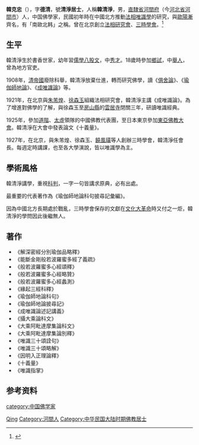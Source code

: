 {{Otheruses|other=名为韩克忠的其他人物|韓克忠}}

'''韓克忠'''（{{bd|1884年||1949年||}}），字'''德清'''，號'''清淨居士'''，人稱'''韓清淨'''，男，[[直隸省|直隸省]][[河間府|河間府]]（今[[河北省|河北省]][[河間市|河間市]]）人，中国佛學家，民國初年時在中國北方推動[[法相宗|法相]][[唯識學|唯識學]]的研究，與[[歐陽漸|歐陽漸]]齊名，有「南歐北韩」之稱。曾在北京創立[[法相研究會|法相研究會]]、[[三時學會|三時學會]]。<ref>{{Cite web|title=韩清净|url=https://fo.ifeng.com/special/dadexuezhe/dade/detail_2010_08/23/2155165_0.shtml|accessdate=2020-06-03|work=凤凰网佛教|archive-date=2020-06-03|archive-url=https://web.archive.org/web/20200603101234/https://fo.ifeng.com/special/dadexuezhe/dade/detail_2010_08/23/2155165_0.shtml|dead-url=no}}</ref>

== 生平 ==
韓清淨生於書香世家，幼年習[[儒學|儒學]][[八股文|八股文]]，中[[秀才|秀才]]。18歲時參加[[鄉試|鄉試]]，中[[舉人|舉人]]，曾為地方官吏。

1908年，[[清帝國|清帝國]]廢除科舉，韓清淨放棄仕進，轉而研究佛學，讀《[[俱舍論|俱舍論]]》、《[[瑜伽師地論|瑜伽師地論]]》、《[[成唯識論|成唯識論]]》等。

1921年，在北京與[[朱芾煌|朱芾煌]]、[[徐森玉|徐森玉]]組織法相研究會，韓清淨主講《成唯識論》。為了增進對佛學的了解，與徐森玉至[[房山縣|房山縣]]的[[雲居寺|雲居寺]]閉關三年，研讀唯識經典。

1925年，參加[[道階|道階]]、[[太虛|太虛]]領隊的中國佛教代表團，至日本東京參加[[東亞佛教大會|東亞佛教大會]]。韓清淨在大會中發表論文《十義量》。

1927年，在北京，與朱芾煌、徐森玉、[[饒風璜|饒風璜]]等人創辦三時學會，韓清淨任會長。每週定時講課，也至各大學演說，皆以唯識學為主。

== 學術風格 ==
韓清淨講學，重視[[科判|科判]]，一字一句皆講求原典，必有出處。

最重要的代表著作為《瑜伽師地論科句披尋記彙編》。

因為中國北方長期處於戰亂，三時學會保存的文獻在[[文化大革命|文化大革命]]時又付之一炬，韓清淨的學問因此後繼無人。

== 著作 ==
*《解深密經分別瑜伽品略釋》
*《能斷金剛般若波羅蜜多經了義疏》
*《般若波羅蜜多心經頌釋》
*《般若波羅蜜多心經略贊》
*《般若波羅蜜多心經蠡測》
*《緣起三經科釋》
*《瑜伽師地論科句》
*《瑜伽師地論披尋記》
*《成唯識論述記講義》
*《攝大乘論科文》
*《大乘阿毗達摩集論科文》
*《大乘阿毗達摩集論別釋》
*《唯識三十頌詮句》
*《唯識三十頌略解》
*《因明入正理論釋》
*《十義量》
*《唯識指掌》

== 参考资料 ==
{{reflist}}

{{Authority control}}
{{DEFAULTSORT:Han韓}}
[[Category:韩姓|Qing]]
[[Category:河間人|Category:河間人]]
[[category:中国佛学家|category:中国佛学家]]
[[Category:中华民国大陆时期佛教居士|Category:中华民国大陆时期佛教居士]]